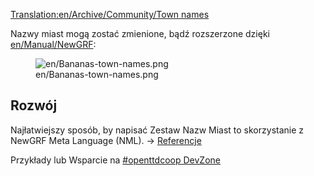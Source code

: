 [[Translation:en/Archive/Community/Town names]]

Nazwy miast mogą zostać zmienione, bądź rozszerzone dzięki [[en/Manual/NewGRF]]:

[[File:en/Bananas-town-names.png]]


==Rozwój==

Najłatwiejszy sposób, by napisać Zestaw Nazw Miast to skorzystanie z NewGRF Meta Language (NML).
-> [http://hg.openttdcoop.org/nml/raw-file/tip/docs/reference.html#block-town_names Referencje]

Przykłady lub Wsparcie na [http://dev.openttdcoop.org/projects/townnames #openttdcoop DevZone]
